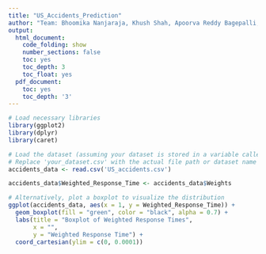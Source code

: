 ```yaml
---
title: "US_Accidents_Prediction"
author: "Team: Bhoomika Nanjaraja, Khush Shah, Apoorva Reddy Bagepalli, Devarsh Apurva Sheth"
output:
  html_document:
    code_folding: show
    number_sections: false
    toc: yes
    toc_depth: 3
    toc_float: yes
  pdf_document:
    toc: yes
    toc_depth: '3'
---
```


```r
# Load necessary libraries
library(ggplot2)
library(dplyr)
library(caret)

# Load the dataset (assuming your dataset is stored in a variable called 'accidents_data')
# Replace 'your_dataset.csv' with the actual file path or dataset name
accidents_data <- read.csv('US_accidents.csv')

accidents_data$Weighted_Response_Time <- accidents_data$Weights

# Alternatively, plot a boxplot to visualize the distribution
ggplot(accidents_data, aes(x = 1, y = Weighted_Response_Time)) +
  geom_boxplot(fill = "green", color = "black", alpha = 0.7) +
  labs(title = "Boxplot of Weighted Response Times",
       x = "",
       y = "Weighted Response Time") +
  coord_cartesian(ylim = c(0, 0.0001))

```







